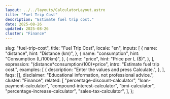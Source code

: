 ```yaml
---
layout: ../../layouts/CalculatorLayout.astro
title: "Fuel Trip Cost"
description: "Estimate fuel trip cost."
date: 2025-08-26
updated: 2025-08-26
cluster: "Finance"
---
```



  slug: "fuel-trip-cost",
  title: "Fuel Trip Cost",
  locale: "en",
  inputs: [
    {
      name: "distance",
      hint: "Distance (km)",
    },
    {
      name: "consumption",
      hint: "Consumption (L/100km)",
    },
    {
      name: "price",
      hint: "Price per L ($)",
    },
  ],
  expression: "(distance*consumption/100)*price",
  intro: "Estimate fuel trip cost.",
  examples: [
    {
      description: "Enter the values and press Calculate.",
    },
  ],
  faqs: [],
  disclaimer: "Educational information, not professional advice.",
  cluster: "Finance",
  related: [
    "percentage-discount-calculator",
    "loan-payment-calculator",
    "compound-interest-calculator",
    "bmi-calculator",
    "percentage-increase-calculator",
    "sales-tax-calculator",
  ],
};

<Calculator schema={schema} />
